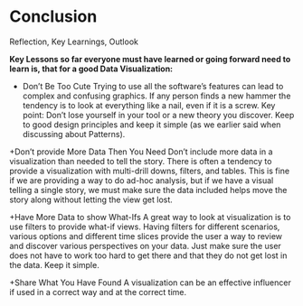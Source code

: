 # Conclusion

Reflection, Key Learnings, Outlook

**Key Lessons so far everyone must have learned or going forward need to learn is, that for a good Data Visualization:**

+ Don’t Be Too Cute
Trying to use all the software’s features can lead to complex and confusing graphics. If any person finds a new hammer the tendency is to look at everything like a nail, even if it is a screw. Key point: Don’t lose yourself in your tool or a new theory you discover. Keep to good design principles and keep it simple (as we earlier said when discussing about Patterns).

+Don’t provide More Data Then You Need
Don’t include more data in a visualization than needed to tell the story. There is often a tendency to provide a visualization with multi-drill downs, filters, and tables. This is fine if we are providing a way to do ad-hoc analysis, but if we have a visual telling a single story, we must make sure the data included helps move the story along without letting the view get lost.

+Have More Data to show What-Ifs
A great way to look at visualization is to use filters to provide what-if views. Having filters for different scenarios, various options and different time slices provide the user a way to review and discover various perspectives on your data. Just make sure the user does not have to work too hard to get there and that they do not get lost in the data.  Keep it simple.

+Share What You Have Found
A visualization can be an effective influencer if used in a correct way and at the correct time. 
